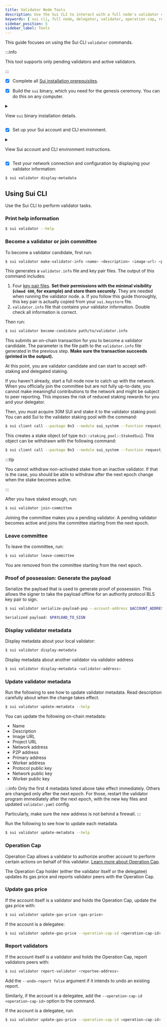 ```yaml
---
title: Validator Node Tools
description: Use the Sui CLI to interact with a full node's validator commands. 
keywords: [ sui cli, full node, delegator, validator, operation cap, report validators, join a committee, leave a committee, report a validator, proof of possession, generate proof of possession ]
sidebar_position: 5
sidebar_label: Tools
---
```


This guide focuses on using the Sui CLI `validator` commands. 

:::info

This tool supports only pending validators and active validators.

:::

<Tabs className="tabsHeadingCentered--small">
<TabItem value="prereq" label="Prerequisites">

- [x] Complete all [Sui installation prerequisites](/guides/developer/getting-started/sui-install.mdx#prerequisites).

- [x] Build the `sui` binary, which you need for the genesis ceremony. You can do this on any computer.

<details className="nudge-details">

<summary>

View `sui` binary installation details.

</summary>

    1. Clone the git repo:

           `$ git clone git@github.com:MystenLabs/sui.git && cd sui`

    2. Check out the commit to use for Testnet:

           `$ git checkout testnet`

    3. Build `sui` binary

           `$ cargo build --bin sui`

    4. Remember the path to your binary:

           `$ export SUI_BINARY="$(pwd)/target/debug/sui"`

</details>

- [x] Set up your Sui account and CLI environment. 

<details className="nudge-details">

<summary>

View Sui account and CLI environment instructions.

</summary>

    - If this is the first time running this program, it asks you to provide a Sui full node server URL and a meaningful environment alias. It also generates a random key pair in `sui.keystore` and a config `client.yaml`. Swap in your validator account key if you already have one.

       By default, the `client.yaml` and `sui.keystore` files are located in `~/.sui/sui_config`. For more information, refer to the [Sui client CLI tutorial](/references/cli/client.mdx).

       ```sh
       $ sui client
       ```

    - If you already set it up, just make sure:
      - `rpc` is correct in `client.yaml`. 
      - `active_address` is correct in `client.yaml`.
      - `sui.keystore` contains your account key pair.

</details>

- [x] Test your network connection and configuration by displaying your validator information:

```sh
$ sui validator display-metadata
```

</TabItem>
</Tabs>

## Using Sui CLI 
Use the Sui CLI to perform validator tasks.
### Print help information

```sh
$ sui validator --help
```

### Become a validator or join committee

To become a validator candidate, first run:

```sh
$ sui validator make-validator-info <name> <description> <image-url> <project-url> <host-name> <gas_price>
```

This generates a `validator.info` file and key pair files. The output of this command includes:
  1. Four [key pair files](./validator-tasks.mdx#key-management). **Set their permissions with the minimal visibility (`chmod 600`, for example) and store them securely**. They are needed when running the validator node.
    a. If you follow this guide thoroughly, this key pair is actually copied from your `sui.keystore` file.
  2. `validator.info` file that contains your validator information. Double check all information is correct.

Then run:

```sh
$ sui validator become-candidate path/to/validator.info
```

This submits an on-chain transaction for you to become a validator candidate. The parameter is the file path to the `validator.info` file generated in the previous step. **Make sure the transaction succeeds (printed in the output).**

At this point, you are validator candidate and can start to accept self-staking and delegated staking. 

If you haven't already, start a full node now to catch up with the network. When you officially join the committee but are not fully up-to-date, you cannot make meaningful contributions to the network and might be subject to peer reporting. This imposes the risk of reduced staking rewards for you and your delegator.

Then, you must acquire 30M SUI and stake it to the validator staking pool. You can add Sui to the validator staking pool with the command:

```sh
$ sui client call --package 0x3 --module sui_system --function request_add_stake --args 0x5 {sui_object_id} {validator_address}
```

This creates a stake object (of type `0x3::staking_pool::StakedSui`). This object can be withdrawn with the following command:

```sh
$ sui client call --package 0x3 --module sui_system --function request_withdraw_stake --args 0x5 {stake_object_id}
```

:::tip 

You cannot withdraw non-activated stake from an inactive validator. If that is the case, you should be able to withdraw after the next epoch change when the stake becomes active. 

:::

After you have staked enough, run:

```sh
$ sui validator join-committee
```

Joining the committee makes you a pending validator. A pending validator becomes active and joins the committee starting from the next epoch.


### Leave committee

To leave the committee, run:

```sh
$ sui validator leave-committee
```

You are removed from the committee starting from the next epoch.

### Proof of possession: Generate the payload

Serialize the payload that is used to generate proof of possession. This allows the signer to take the payload offline for an authority protocol BLS key pair to sign.

```sh
$ sui validator serialize-payload-pop --account-address $ACCOUNT_ADDRESS --protocol-public-key $BLS_PUBKEY
```

```sh
Serialized payload: $PAYLOAD_TO_SIGN
```

### Display validator metadata

Display metadata about your local validator:

```sh
$ sui validator display-metadata
```

Display metadata about another validator via validator address

```sh
$ sui validator display-metadata <validator-address>
```

### Update validator metadata

Run the following to see how to update validator metadata. Read description carefully about when the change takes effect.

```sh
$ sui validator update-metadata --help
```

You can update the following on-chain metadata:
- Name
- Description
- Image URL
- Project URL
- Network address
- P2P address
- Primary address
- Worker address
- Protocol public key
- Network public key
- Worker public key

:::info 
Only the first 4 metadata listed above take effect immediately. Others are changed only after the next epoch. For those, restart the validator program immediately after the next epoch, with the new key files and updated `validator.yaml` config. 

Particularly, make sure the new address is not behind a firewall.
:::

Run the following to see how to update each metadata.

```sh
$ sui validator update-metadata --help
```

### Operation Cap

Operation Cap allows a validator to authorize another account to perform certain actions on behalf of this validator. [Learn more about Operation Cap](./validator-tasks.mdx#operation-cap).

The Operation Cap holder (either the validator itself or the delegatee) updates its gas price and reports validator peers with the Operation Cap.

### Update gas price

If the account itself is a validator and holds the Operation Cap, update the gas price with:

```sh
$ sui validator update-gas-price <gas-price>
```

If the account is a delegatee:

```sh
$ sui validator update-gas-price --operation-cap-id <operation-cap-id> <gas-price>
```

### Report validators

If the account itself is a validator and holds the Operation Cap, report validators peers with:

```sh
$ sui validator report-validator <reportee-address>
```

Add the `--undo-report false` argument if it intends to undo an existing report.

Similarly, if the account is a delegatee, add the `--operation-cap-id <operation-cap-id>` option to the command.

If the account is a delegatee, run:

```sh
$ sui validator update-gas-price --operation-cap-id <operation-cap-id> <gas-price>
```
